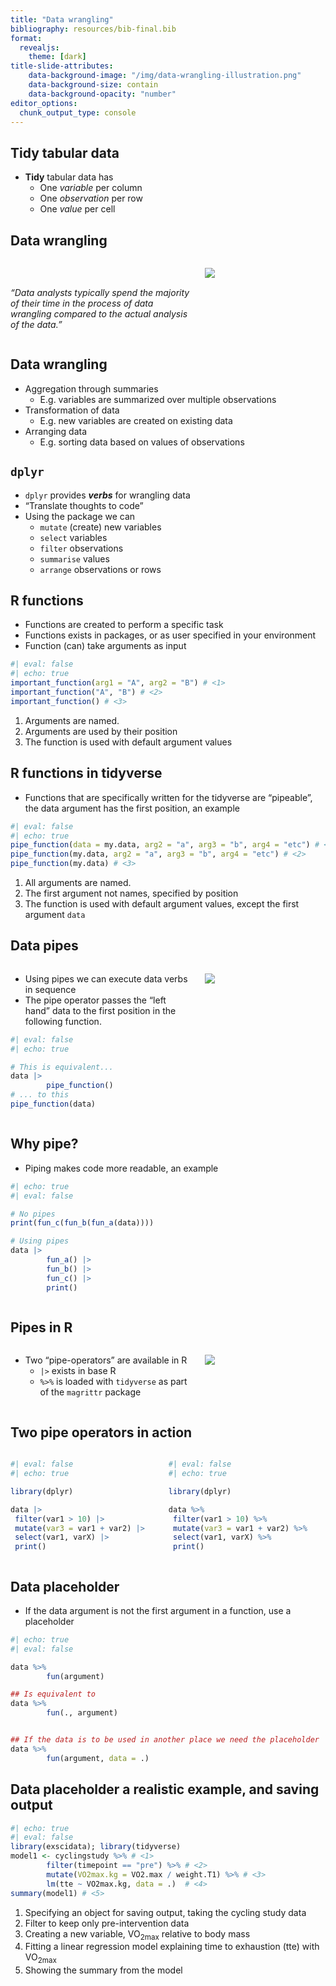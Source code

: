 ```yaml
---
title: "Data wrangling"
bibliography: resources/bib-final.bib
format:
  revealjs: 
    theme: [dark]
title-slide-attributes:
    data-background-image: "/img/data-wrangling-illustration.png"
    data-background-size: contain
    data-background-opacity: "number"
editor_options: 
  chunk_output_type: console
---
```


## Tidy tabular data

* **Tidy** tabular data has
    * One *variable* per column
    * One *observation* per row
    * One *value* per cell
    
## Data wrangling

:::: {.columns}

::: {.column width="60%"}
<br>

*"Data analysts typically spend the majority of their time in the process of data wrangling compared to the actual analysis of the data."*
:::

::: {.column width="40%"}
![](./img/data-wrangling-illustration2.png)
:::

::::



## Data wrangling

- Aggregation through summaries
    - E.g. variables are summarized over multiple observations

- Transformation of data
    - E.g. new variables are created on existing data
    
- Arranging data
    - E.g. sorting data based on values of observations
    
## `dplyr`

- `dplyr` provides _**verbs**_ for wrangling data
- "Translate thoughts to code"
- Using the package we can 
   - `mutate` (create) new variables
   - `select` variables
   - `filter` observations
   - `summarise` values
   - `arrange` observations or rows

## R functions

- Functions are created to perform a specific task
- Functions exists in packages, or as user specified in your environment
- Function (can) take arguments as input

```r
#| eval: false
#| echo: true
important_function(arg1 = "A", arg2 = "B") # <1>
important_function("A", "B") # <2>
important_function() # <3>
```

1. Arguments are named.
2. Arguments are used by their position
3. The function is used with default argument values



## R functions in **tidyverse**

- Functions that are specifically written for the tidyverse are "pipeable", the data argument has the first position, an example

```r
#| eval: false
#| echo: true
pipe_function(data = my.data, arg2 = "a", arg3 = "b", arg4 = "etc") # <1>
pipe_function(my.data, arg2 = "a", arg3 = "b", arg4 = "etc") # <2>
pipe_function(my.data) # <3>

```

1. All arguments are named.
2. The first argument not names, specified by position
3. The function is used with default argument values, except the first argument `data`


## Data pipes


:::: {.columns}

::: {.column width="60%"}


- Using pipes we can execute data verbs in sequence
- The pipe operator passes the "left hand" data to the first position in the following function.

```r
#| eval: false
#| echo: true

# This is equivalent...
data |>
        pipe_function() 
# ... to this
pipe_function(data) 
```



:::

::: {.column width="40%"}
![](./img/pipe-illustration.png)
:::

::::

## Why pipe?

- Piping makes code more readable, an example

```r
#| echo: true
#| eval: false

# No pipes
print(fun_c(fun_b(fun_a(data))))

# Using pipes
data |>
        fun_a() |>
        fun_b() |>
        fun_c() |>
        print()



```






## Pipes in R

:::: {.columns}

::: {.column width="60%"}

- Two "pipe-operators" are available in R
    - `|>` exists in base R
    - `%>%` is loaded with `tidyverse` as part of the `magrittr` package


:::

::: {.column width="40%"}
![](./img/pipe-illustration.png)
:::

::::

## Two pipe operators in action




:::: {.columns}



::: {.column width="48%"}
```r
#| eval: false
#| echo: true

library(dplyr)

data |>
 filter(var1 > 10) |>
 mutate(var3 = var1 + var2) |>
 select(var1, varX) |>
 print()
```

:::

::: {.column width="52%"}

```r
#| eval: false
#| echo: true

library(dplyr)

data %>% 
 filter(var1 > 10) %>% 
 mutate(var3 = var1 + var2) %>% 
 select(var1, varX) %>% 
 print()
```


:::

::::

## Data placeholder

- If the data argument is not the first argument in a function, use a placeholder


```r
#| echo: true
#| eval: false

data %>% 
        fun(argument)

## Is equivalent to
data %>% 
        fun(., argument)


## If the data is to be used in another place we need the placeholder
data %>% 
        fun(argument, data = .) 


```


## Data placeholder a realistic example, and saving output

```r
#| echo: true
#| eval: false
library(exscidata); library(tidyverse)
model1 <- cyclingstudy %>% # <1> 
        filter(timepoint == "pre") %>% # <2> 
        mutate(VO2max.kg = VO2.max / weight.T1) %>% # <3> 
        lm(tte ~ VO2max.kg, data = .)  # <4> 
summary(model1) # <5> 


```

1. Specifying an object for saving output, taking the cycling study data
2. Filter to keep only pre-intervention data
3. Creating a new variable, VO<sub>2max</sub> relative to body mass
4. Fitting a linear regression model explaining time to exhaustion (tte) with VO<sub>2max</sub>
5. Showing the summary from the model





